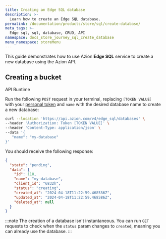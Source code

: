 ```yaml
---
title: Creating an Edge SQL database
description: >-
  Learn how to create an Edge SQL database.
permalink: /documentation/products/store/sql/create-database/
meta_tags: >-
  Edge sql, sql, database, CRUD, API
namespace: docs_store_journey_sql_create_database
menu_namespace: storeMenu
---
```



This guide demonstrates how to use Azion **Edge SQL** service to create a new database using the Azion API.
## Creating a bucket

<Tabs client:visible>
    <Fragment slot="tab.api">API</Fragment>
    <Fragment slot="tab.runtime">Runtime</Fragment>
<Fragment slot="panel.api">

Run the following `POST` request in your terminal, replacing `[TOKEN VALUE]` with your [personal token](/en/documentation/products/guides/personal-tokens/) and `name` with the desired database name to create a new database:

```bash
curl --location 'https://api.azion.com/v4/edge_sql/databases' \
--header 'Authorization: Token [TOKEN VALUE]' \
--header 'Content-Type: application/json' \
--data '{
   "name": "my-database"
}'
```

You should receive the following response:

```json
{
  "state": "pending",
  "data": {
    "id": 118,
    "name": "my-database",
    "client_id": "6832h",
    "status": "creating",
    "created_at": "2024-04-18T11:22:59.468536Z",
    "updated_at": "2024-04-18T11:22:59.468586Z",
    "deleted_at": null
  }
}
```

:::note
The creation of a database isn't instantaneous. You can run `GET` requests to check when the `status` param changes to `created`, meaning you can already use the database.
:::

</Fragment>

</Tabs>
